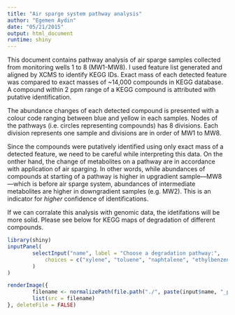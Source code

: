 ```yaml
---
title: "Air sparge system pathway analysis"
author: "Egemen Aydin"
date: "05/21/2015"
output: html_document
runtime: shiny
---
```


This document contains pathway analysis of air sparge samples collected from monitoring wells 1 to 8 (MW1-MW8). I used feature list generated and aligned by XCMS to identify KEGG IDs. Exact mass of each detected feature was compared to exact masses of ~14,000 compounds in KEGG database. A compound within 2 ppm range of a KEGG compound is attributed with putative identification.

The abundance changes of each detected compound is presented with a colour code ranging between blue and yellow in each samples. Nodes of the pathways (i.e. circles representing compounds) has 8 divisions. Each division represents one sample and divisions are in order of MW1 to MW8.

Since the compounds were putatively identified using only exact mass of a detected feature, we need to be careful while interpreting this data. On the onther hand, the change of metabolites on a pathway are in accordance with application of air sparging. In other words, while abundances of compounds at starting of a pathway is higher in upgradient sample---MW8---which is before air sparge system, abundances of intermediate metabolites are higher in downgradient samples (e.g. MW2). This is an indicator for *higher* confidence of identifications. 

If we can corralate this analysis with genomic data, the idetifations will be more solid. Please see below for KEGG maps of degradation of different compounds.


```r
library(shiny)
inputPanel(
        selectInput("name", label = "Choose a degradation pathway:",
            choices = c("xylene", "toluene", "naphtalene", "ethylbenzene", "benzoate", "styrene", "dioxin", "PAH"), selected = "xylene"
        )
)

renderImage({
        filename <- normalizePath(file.path("./", paste(input$name, "_pathway", ".png", sep = "")))
        list(src = filename)
}, deleteFile = FALSE)
```





